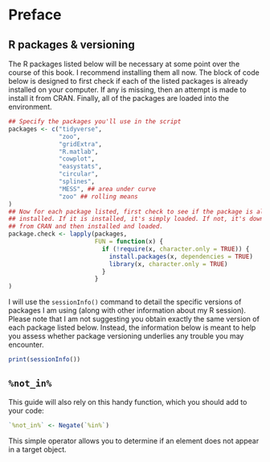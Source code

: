 # Preface

## R packages & versioning

The R packages listed below will be necessary at some point over the course of
this book. I recommend installing them all now. The block of code below is
designed to first check if each of the listed packages is already installed on
your computer. If any is missing, then an attempt is made to install it from
CRAN. Finally, all of the packages are loaded into the environment.

```{r package_loading, echo=TRUE, message=FALSE, warning=FALSE}
## Specify the packages you'll use in the script
packages <- c("tidyverse",
              "zoo",
              "gridExtra",
              "R.matlab",
              "cowplot",
              "easystats",
              "circular",
              "splines",
              "MESS", ## area under curve
              "zoo" ## rolling means
)
## Now for each package listed, first check to see if the package is already
## installed. If it is installed, it's simply loaded. If not, it's downloaded 
## from CRAN and then installed and loaded.
package.check <- lapply(packages,
                        FUN = function(x) {
                          if (!require(x, character.only = TRUE)) {
                            install.packages(x, dependencies = TRUE)
                            library(x, character.only = TRUE)
                          }
                        }
)
```

I will use the `sessionInfo()` command to detail the specific versions of
packages I am using (along with other information about my R session). Please 
note that I am not suggesting you obtain exactly the same version of each 
package listed below. Instead, the information below is meant to help you assess
whether package versioning underlies any trouble you may encounter.

```{r package_versions, echo=FALSE}
print(sessionInfo())
```


## `%not_in%`

This guide will also rely on this handy function, which you should add to your
code:

``` {r not_in}
`%not_in%` <- Negate(`%in%`)
```

This simple operator allows you to determine if an element does not appear in a
target object.
